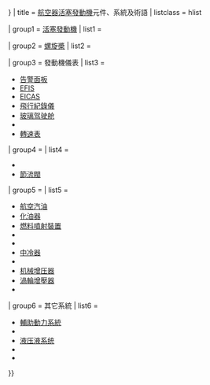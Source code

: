 {{Navbox
| name = Aircraft piston engine components
| state = {{{state|{{{1|autocollapse}}}}}}
| title = [[航空发动机|航空器]][[往复式发动机|活塞發動機]]元件、系統及術語
| listclass = hlist

<!-------------------- Piston engines --------------------->

| group1 = [[往复式发动机|活塞發動機]]
| list1 =
 {{Navbox |child
  |groupwidth=5.75em |groupstyle=font-weight:normal;

  | group1 = {{longitem|機械部件}}
  | list1 =
* [[凸轮轴]]
* {{tsl|en|Connecting rod|连杆}}
* {{tsl|en|Crankpin|连杆}}
* [[曲轴]]
* [[气缸]]
* [[汽缸蓋]]
* {{tsl|en|Gudgeon pin}}
* {{tsl|en|Hydraulic tappet|液压挺杆}}
* {{tsl|en|Main bearing|主轴承}}
* {{tsl|en|Obturator ring|密封圈}}
* {{tsl|en|Oil pump (internal combustion engine)|油泵}}
* [[活塞]]
* {{tsl|en|Piston ring|活塞环}}
* [[提升阀]]
* {{tsl|en|Overhead valve engine|推杆}}
* {{tsl|en|Rocker arm|摇臂}}
* {{tsl|en|Sleeve valve|套筒阀}}
* {{tsl|en|Tappet|挺杆}}

  | group2 = {{longitem|電器元件}}
  | list2 =
* {{tsl|en|Alternator (automotive)|发电机 (汽车)|发电机}}
* [[電容放電式點火]]
* {{tsl|en|Dual ignition|双点火}}
* [[发电机]]
* [[燃料噴射裝置]]
* [[点火系统]]
* {{tsl|en|Ignition magneto|点火磁电机}}
* [[火星塞]]
* {{tsl|en|Starter (engine)|起动机}}

  | group3 = 術語
  | list3 =
* {{tsl|en|Air-cooled engine|风冷引擎}}
* {{tsl|en|Aircraft engine starting|飞机引擎启动}}
* [[缸径]]
* [[壓縮比]]
* [[止点]]
* [[排气量]]
* [[四冲程循环]]
* [[馬力]]
* {{tsl|en|Ignition timing|点火时间}}
* {{tsl|en|Manifold vacuum|歧管真空}}
* {{tsl|en|Mean effective pressure|平均有效压力}}
* [[自然进气发动机]]
* {{tsl|en|Gnome Monosoupape|Monosoupape}}
* [[顶置凸轮轴]]
* {{tsl|en|Overhead valve engine|顶置气门引擎}}
* {{tsl|en|Rotary engine|旋转发动机}}
* {{tsl|en|Shock cooling}}
* [[冲程]]
* {{tsl|en|Time between overhaul}}
* [[两冲程循环]]
* {{tsl|en|Valve timing|阀门正时}}
* [[容積效率]]
 }}

<!---------------------- Propellers ----------------------->

| group2 = [[螺旋槳飛機|螺旋槳]]
| list2 =
 {{Navbox |child
  |groupwidth=5.75em |groupstyle=font-weight:normal;

  | group1 = 組件
  | list1 =
* {{tsl|en|Propeller governor}}
* {{tsl|en|Propeller speed reduction unit}}
* {{tsl|en|Spinner (aeronautics)|Spinner}}

  | group2 = 術語
  | list2 =
* {{tsl|en|Autofeather}}
* {{tsl|en|Blade pitch}}
* {{tsl|en|Constant-speed propeller|Constant-speed}}
* [[同轴反转螺旋桨]]
* [[反向旋转螺旋桨]]
* {{tsl|en|Scimitar propeller|Scimitar}}
* {{tsl|en|Single-blade propeller|Single-blade}}
* {{tsl|en|Variable-pitch propeller|Variable-pitch}}
 }}

<!---------------------- Instruments ---------------------->

| group3 = 發動機儀表
| list3 =
* [[告警面板]]
* [[电子飞行仪表系统|EFIS]]
* [[发动机显示和机组警告系统|EICAS]]
* [[飛行紀錄儀]]
* [[玻璃驾驶舱]]
* {{tsl|en|Hobbs meter}}
* [[轉速表]]


<!----------------------- Controls ------------------------>

| group4 = {{tsl|en|Aircraft_engine_controls|飛機發動機控制||發動機控制}}
| list4 =
* {{tsl|en|Carburetor heat|化油器加热}}
* [[節流閥]]

<!---------------- Fuel / induction system ---------------->

| group5 = {{longitem|{{tsl|en|Aircraft_fuel_system|飛機燃油系統|燃料}}及誘導系統}}
| list5 =
* [[航空汽油]]
* [[化油器]]
* [[燃料噴射裝置]]
* {{tsl|en|Gascolator|燃油过滤器}}
* {{tsl|en|Inlet manifold|入口歧管}}
* [[中冷器]]
* {{tsl|en|Pressure carburetor}}
* [[机械增压器]]
* [[渦輪增壓器]]
* {{tsl|en|Updraft carburetor}}

<!------------------------- Other ------------------------->

| group6 = 其它系統
| list6 =
* [[輔助動力系統]]
* {{tsl|en|Coffman engine starter|科夫曼起动器}}
* [[液压液|液压液系统]]
* {{tsl|en|Ice protection system|防冰系统}}
* {{tsl|en|Recoil start}}

}}<noinclude>
{{documentation}}
</noinclude>